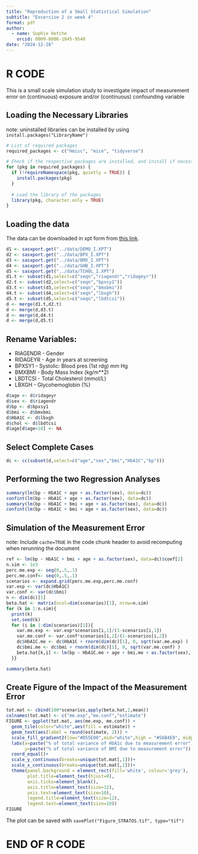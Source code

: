 ```yaml
---
title: "Reproduction of a Small Statistical Simulation"
subtitle: "Excercise 2 in week 4"
format: pdf
author: 
  - name: Sophie Hetche
    orcid: 0009-0006-1845-9540
date: "2024-12-28"
---
```



# R CODE

This is a small scale simulation study to investigate impact of measurement error on (continuous) exposure and/or (continuous) confounding variable


## Loading the Necessary Libraries

note: uninstalled libraries can be installed by using `install.packages("LibraryName")`

```r

# List of required packages
required_packages <- c("Hmisc", "mice", "tidyverse")

# Check if the respective packages are installed, and install if necessary
for (pkg in required_packages) {
  if (!requireNamespace(pkg, quietly = TRUE)) {
    install.packages(pkg)
  }
  
  # Load the library of the packages
  library(pkg, character.only = TRUE)
}


```

## Loading the data

The data can be downloaded in xpt form from [this link](https://wwwn.cdc.gov/nchs/nhanes/continuousnhanes/default.aspx?BeginYear=2015).


```r

d1 <- sasxport.get("../data/DEMO_I.XPT")
d2 <- sasxport.get("../data/BPX_I.XPT")
d3 <- sasxport.get("../data/BMX_I.XPT")
d4 <- sasxport.get("../data/GHB_I.XPT")
d5 <- sasxport.get("../data/TCHOL_I.XPT")
d1.t <- subset(d1,select=c("seqn","riagendr","ridageyr"))
d2.t <- subset(d2,select=c("seqn","bpxsy1"))
d3.t <- subset(d3,select=c("seqn","bmxbmi"))
d4.t <- subset(d4,select=c("seqn","lbxgh"))
d5.t <- subset(d5,select=c("seqn","lbdtcsi"))
d <- merge(d1.t,d2.t)
d <- merge(d,d3.t)
d <- merge(d,d4.t)
d <- merge(d,d5.t)
```

## Rename Variables:

- RIAGENDR - Gender
- RIDAGEYR - Age in years at screening
- BPXSY1 - Systolic: Blood pres (1st rdg) mm Hg
- BMXBMI - Body Mass Index (kg/m**2) 
- LBDTCSI - Total Cholesterol (mmol/L)
- LBXGH - Glycohemoglobin (%)


```r

d$age <- d$ridageyr
d$sex <- d$riagendr
d$bp <- d$bpxsy1
d$bmi <- d$bmxbmi
d$HbA1C <- d$lbxgh
d$chol <- d$lbdtcsi
d$age[d$age<18] <- NA

```

## Select Complete Cases

```r
dc <- cc(subset(d,select=c("age","sex","bmi","HbA1C","bp")))
```

## Performing the two Regression Analyses

```r
summary(lm(bp ~ HbA1C + age + as.factor(sex), data=dc))
confint(lm(bp ~ HbA1C + age + as.factor(sex), data=dc))
summary(lm(bp ~ HbA1C + bmi + age + as.factor(sex), data=dc))
confint(lm(bp ~ HbA1C + bmi + age + as.factor(sex), data=dc))
```

## Simulation of the Measurement Error

note: Include `cache=TRUE` in the code chunk header to avoid recomputing when rerunning the document

```r

ref <- lm(bp ~ HbA1C + bmi + age + as.factor(sex), data=dc)$coef[2]
n.sim <- 1e3
perc.me.exp <- seq(0,.5,.1)
perc.me.conf<- seq(0,.5,.1)
scenarios <- expand.grid(perc.me.exp,perc.me.conf)
var.exp <- var(dc$HbA1C)
var.conf <- var(dc$bmi)
n <- dim(dc)[1]
beta.hat <- matrix(ncol=dim(scenarios)[1], nrow=n.sim)
for (k in 1:n.sim){
  print(k)
  set.seed(k)
  for (i in 1:dim(scenarios)[1]){
    var.me.exp <- var.exp*scenarios[i,1]/(1-scenarios[i,1])
    var.me.conf <- var.conf*scenarios[i,2]/(1-scenarios[i,2])
    dc$HbA1C.me <- dc$HbA1C + rnorm(dim(dc)[1], 0, sqrt(var.me.exp) )
    dc$bmi.me <- dc$bmi + rnorm(dim(dc)[1], 0, sqrt(var.me.conf) )
    beta.hat[k,i] <- lm(bp ~ HbA1C.me + age + bmi.me + as.factor(sex), data=dc)$coef[2]
  }}
```
```r
summary(beta.hat)
```

## Create Figure of the Impact of the Measurement Error

```r

tot.mat <- cbind(100*scenarios,apply(beta.hat,2,mean))
colnames(tot.mat) <- c("me.exp","me.conf","estimate")
FIGURE <- ggplot(tot.mat, aes(me.exp, me.conf)) +
  geom_tile(color="white",aes(fill = estimate)) +
  geom_text(aes(label = round(estimate, 2))) +
  scale_fill_gradient2(low="#D55E00",mid="white",high = "#56B4E9", midpoint=ref) +
  labs(x=paste("% of total variance of HbA1c due to measurement error"),
       y=paste("% of total variance of BMI due to measurement error")) +
  coord_equal()+
  scale_y_continuous(breaks=unique(tot.mat[,1]))+
  scale_x_continuous(breaks=unique(tot.mat[,1]))+
  theme(panel.background = element_rect(fill='white', colour='grey'),
        plot.title=element_text(hjust=0),
        axis.ticks=element_blank(),
        axis.title=element_text(size=12),
        axis.text=element_text(size=10),
        legend.title=element_text(size=12),
        legend.text=element_text(size=10))
FIGURE
```
The plot can be saved with `savePlot("Figure_STRATOS.tif", type="tif")`


# END OF R CODE

